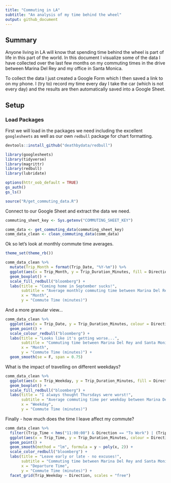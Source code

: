 ```yaml
---
title: "Commuting in LA"
subtitle: "An analysis of my time behind the wheel"
output: github_document
---
```


## Summary

Anyone living in LA will know that spending time behind the wheel is part of life in this part of the world. In this document I visualize some of the data I have collected over the last few months on my commuting times in the drive between Marina Del Rey and my office in Santa Monica.

To collect the data I just created a Google Form which I then saved a link to on my phone. I (try to) record my time every day I take the car (which is not every day) and the results are then automatically saved into a Google Sheet.

## Setup

### Load Packages

First we will load in the packages we need including the excellent `googlesheets` as well as our own `redbull` package for chart formatting.

```r
devtools::install_github("deathbydata/redbull")
```

```r
library(googlesheets)
library(tidyverse)
library(magrittr)
library(redbull)
library(lubridate)
```

```r
options(httr_oob_default = TRUE)
gs_auth()
gs_ls()
```

```r
source("R/get_commuting_data.R")
```

Connect to our Google Sheet and extract the data we need.
```r
commuting_sheet_key <- Sys.getenv("COMMUTING_SHEET_KEY")
```

```r
comm_data <- get_commuting_data(commuting_sheet_key)
comm_data_clean <- clean_commuting_data(comm_data)
```

Ok so let's look at monthly commute time averages.

```r
theme_set(theme_rb())

comm_data_clean %>% 
  mutate(Trip_Month = format(Trip_Date, "%Y-%m")) %>%
  ggplot(aes(x = Trip_Month, y = Trip_Duration_Minutes, fill = Direction)) +
  geom_boxplot() +
  scale_fill_redbull("bloomberg") +
  labs(title = "Coming home in September sucks!",
       subtitle = "Average monthly commuting time between Marina Del Rey and Santa Monica",
       x = "Month",
       y = "Commute Time (minutes)")
```

And a more granular view...

```r
comm_data_clean %>%
  ggplot(aes(x = Trip_Date, y = Trip_Duration_Minutes, colour = Direction)) +
  geom_point() +
  scale_colour_redbull("bloomberg") +
  labs(title = "Looks like it's getting worse...",
       subtitle = "Commuting time between Marina Del Rey and Santa Monica",
       x = "Month",
       y = "Commute Time (minutes)") +
  geom_smooth(se = F, span = 0.75)
```

What is the impact of travelling on different weekdays?

```r
comm_data_clean %>% 
  ggplot(aes(x = Trip_Weekday, y = Trip_Duration_Minutes, fill = Direction)) +
  geom_boxplot() +
  scale_fill_redbull("bloomberg") +
  labs(title = "I always thought Thursdays were worst!",
       subtitle = "Average commuting time per weekday between Marina Del Rey and Santa Monica",
       x = "Weekday",
       y = "Commute Time (minutes)")
```

Finally - how much does the time I leave affect my commute?

```r
comm_data_clean %>% 
  filter((Trip_Time < hms("11:00:00") & Direction == "To Work") | (Trip_Time > hms("16:00:00") & Direction == 'From Work')) %>%
  ggplot(aes(x = Trip_Time, y = Trip_Duration_Minutes, colour = Direction)) +
  geom_point() +
  geom_smooth(method = "lm", formula = y ~ poly(x, 2)) +
  scale_color_redbull("bloomberg") +
  labs(title = "Leave early or late - no excuses!",
       subtitle = "Commuting time between Marina Del Rey and Santa Monica (quadratic fit)",
       x = "Departure Time",
       y = "Commute Time (minutes)") +
  facet_grid(Trip_Weekday ~ Direction, scales = "free")
```


